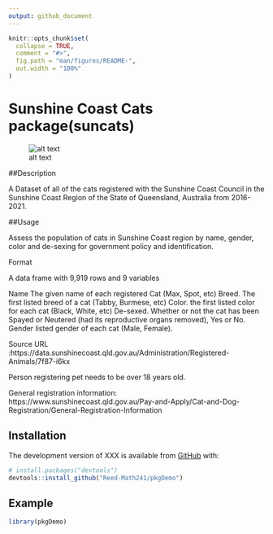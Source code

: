 ```yaml
---
output: github_document
---
```


<!-- README.md is generated from README.Rmd. Please edit that file -->

<!-- You'll still need to render `README.Rmd` regularly, to keep `README.md` up-to-date. `devtools::build_readme()` is handy for this.  -->

```r
knitr::opts_chunk$set(
  collapse = TRUE,
  comment = "#>",
  fig.path = "man/figures/README-",
  out.width = "100%"
)

```

# Sunshine Coast Cats package(suncats)
![alt text](https://imgur.com/a/XOH7THP)

##Description

A Dataset of all of the cats registered with the Sunshine Coast Council in the Sunshine Coast Region of the State of Queensland, Australia from 2016-2021.

##Usage

Assess the population of cats in Sunshine Coast region by name, gender, color and de-sexing for government policy and identification.

Format

A data frame with  9,919 rows and 9 variables

Name
 The given name of each registered Cat (Max, Spot, etc)
Breed. 
 The first listed breed of a cat (Tabby, Burmese, etc)
Color. 
 the first listed color for each cat (Black, White, etc)
De-sexed. 
 Whether or not the cat has been Spayed or Neutered (had its reproductive organs removed), Yes or No. 
Gender
 listed gender of each cat (Male, Female). 

Source URL :https://data.sunshinecoast.qld.gov.au/Administration/Registered-Animals/7f87-i6kx

Person registering pet needs to be over 18 years old.

General registration information: 
https://www.sunshinecoast.qld.gov.au/Pay-and-Apply/Cat-and-Dog-Registration/General-Registration-Information


## Installation

The development version of XXX is available from [GitHub](https://github.com/) with:

``` r
# install.packages("devtools")
devtools::install_github("Reed-Math241/pkgDemo")
```
## Example


```r
library(pkgDemo)
```




